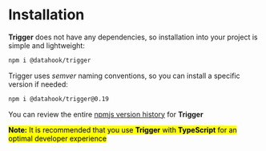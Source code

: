 # Installation

**Trigger** does not have any dependencies, so installation into your project is simple and lightweight:

```bash
npm i @datahook/trigger
```

Trigger uses *semver* naming conventions, so you can install a specific version if needed:

```bash
npm i @datahook/trigger@0.19
```

You can review the entire [npmjs version history](https://www.npmjs.com/package/@datahook/trigger?activeTab=versions) for **Trigger**

<mark>**Note:** It is recommended that you use **Trigger** with **TypeScript** for an optimal developer experience</mark>